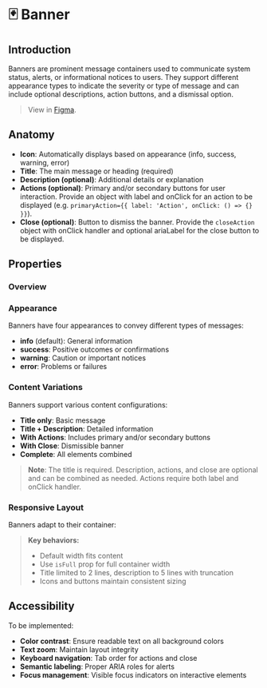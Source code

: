 
<Meta title="Components/Banner/Docs" of={BannerStories} />

# 🃏 Banner

## Introduction

Banners are prominent message containers used to communicate system status, alerts, or informational notices to users. They support different appearance types to indicate the severity or type of message and can include optional descriptions, action buttons, and a dismissal option.

> View in [Figma](https://www.figma.com/design/JxaLVMTWirCpU0rsbZ30k7/2.-Components-Library?node-id=85-227&p=f&m=dev).

## Anatomy

<Canvas of={BannerStories.WithFullFeatures} />

- **Icon**: Automatically displays based on appearance (info, success, warning, error)
- **Title**: The main message or heading (required)
- **Description (optional)**: Additional details or explanation
- **Actions (optional)**: Primary and/or secondary buttons for user interaction. Provide an object with label and onClick for an action to be displayed (e.g. `primaryAction={{ label: 'Action', onClick: () => {} }}`).
- **Close (optional)**: Button to dismiss the banner. Provide the `closeAction` object with onClick handler and optional ariaLabel for the close button to be displayed.

## Properties

### Overview

<Canvas of={BannerStories.Base} />
<Controls of={BannerStories.Base} />

### Appearance

Banners have four appearances to convey different types of messages:

- **info** (default): General information
- **success**: Positive outcomes or confirmations
- **warning**: Caution or important notices
- **error**: Problems or failures

<Canvas of={BannerStories.AppearanceShowcase} />

### Content Variations

Banners support various content configurations:

- **Title only**: Basic message
- **Title + Description**: Detailed information
- **With Actions**: Includes primary and/or secondary buttons
- **With Close**: Dismissible banner
- **Complete**: All elements combined

<Canvas of={BannerStories.ContentVariations} />

> **Note**: The title is required. Description, actions, and close are optional and can be combined as needed. Actions require both label and onClick handler.

### Responsive Layout

Banners adapt to their container:

<Canvas of={BannerStories.ResponsiveLayout} />

> **Key behaviors:**
>
> - Default width fits content
> - Use `isFull` prop for full container width
> - Title limited to 2 lines, description to 5 lines with truncation
> - Icons and buttons maintain consistent sizing

## Accessibility

To be implemented:

- **Color contrast**: Ensure readable text on all background colors
- **Text zoom**: Maintain layout integrity
- **Keyboard navigation**: Tab order for actions and close
- **Semantic labeling**: Proper ARIA roles for alerts
- **Focus management**: Visible focus indicators on interactive elements
